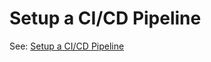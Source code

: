 # Setup a CI/CD Pipeline

See: [Setup a CI/CD Pipeline](../../be-production-ready/ci-cd-automation/setup-a-ci-cd-pipeline.md)
